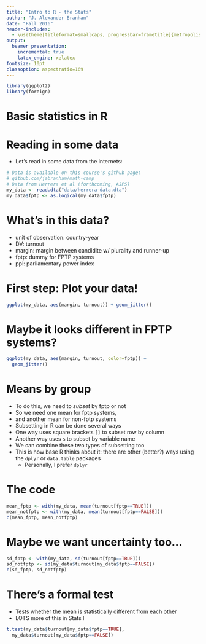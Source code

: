 ```yaml
---
title: "Intro to R - the Stats"
author: "J. Alexander Branham"
date: "Fall 2016"
header-includes: 
  - \usetheme[titleformat=smallcaps, progressbar=frametitle]{metropolis}
output: 
  beamer_presentation:
    incremental: true
    latex_engine: xelatex
fontsize: 10pt
classoption: aspectratio=169
---
```


```r
library(ggplot2)
library(foreign)
```

# Basic statistics in R

# Reading in some data
* Let's read in some data from the internets:

```r
# Data is available on this course's github page:
# github.com/jabranham/math-camp
# Data from Herrera et al (forthcoming, AJPS)
my_data <- read.dta("data/herrera-data.dta")
my_data$fptp <- as.logical(my_data$fptp)
```

# What's in this data?
* unit of observation: country-year
* DV: turnout
* margin: margin between candidite w/ plurality and runner-up
* fptp: dummy for FPTP systems
* ppi: parliamentary power index 

# First step: Plot your data! 
```r
ggplot(my_data, aes(margin, turnout)) + geom_jitter()
```

# Maybe it looks different in FPTP systems?
```r
ggplot(my_data, aes(margin, turnout, color=fptp)) + 
  geom_jitter()
```

# Means by group
* To do this, we need to *subset* by fptp or not
* So we need one mean for fptp systems, 
* and another mean for non-fptp systems 
* Subsetting in R can be done several ways
* One way uses square brackets `[]` to subset row by column
* Another way uses `$` to subset by variable name
* We can combine these two types of subsetting too
* This is how base R thinks about it: there are other (better?) ways using the `dplyr` or `data.table` packages
    + Personally, I prefer `dplyr`

# The code
```r
mean_fptp <- with(my_data, mean(turnout[fptp==TRUE]))
mean_notfptp <- with(my_data, mean(turnout[fptp==FALSE]))
c(mean_fptp, mean_notfptp)
```

# Maybe we want uncertainty too...
```r
sd_fptp <- with(my_data, sd(turnout[fptp==TRUE]))
sd_notfptp <- sd(my_data$turnout[my_data$fptp==FALSE])
c(sd_fptp, sd_notfptp)
```

# There's a formal test
* Tests whether the mean is statistically different from each other
* LOTS more of this in Stats I

```r
t.test(my_data$turnout[my_data$fptp==TRUE],
  my_data$turnout[my_data$fptp==FALSE])
```
